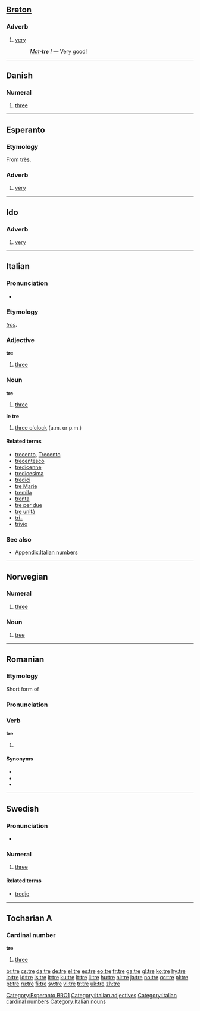 {{see|tré|tree}}

==[[Breton]]==

===Adverb===
{{infl|br|adverb}}

# [[very]]
#: ''[[mat#Breton|Mat]]-'''tre''' !'' — Very good!

----

==Danish==

===Numeral===
{{infl|da|numeral}}

# {{cardinal|lang=da}} [[three]]

----

==Esperanto==

===Etymology===
From {{F.|es}} [[très]].

===Adverb===
{{infl|eo|adverb}}

# [[very]]

[[Category:Esperanto BRO1]]

----

==Ido==

===Adverb===
{{infl|io|adverb}}

# [[very]]

----

==Italian==

===Pronunciation===
* {{IPA|[tre]}}

===Etymology===
{{L.|it}} ''[[tres]]''.

{{cardinalbox|it|2|3|4|due|quattro|ord=terzo}}

===Adjective===
'''tre''' {{m|f|inv}}

# [[three]]

===Noun===
'''tre''' {{m|inv}}

# [[three]]

'''le tre''' {{f|plural}}

# [[three o'clock]] (a.m. or p.m.)

====Related terms====
*[[trecento]], [[Trecento]]
*[[trecentesco]]
*[[tredicenne]]
*[[tredicesima]]
*[[tredici]]
*[[tre Marie]]
*[[tremila]]
*[[trenta]]
*[[tre per due]]
*[[tre unità]]
*[[tri-]]
*[[trivio]]

===See also===
* [[Appendix:Italian numbers]]

[[Category:Italian adjectives]]
[[Category:Italian cardinal numbers]]
[[Category:Italian nouns]]

----

==Norwegian==

===Numeral===
{{infl|no|numeral}}

# {{cardinal|lang=no}} [[three]]

===Noun===
{{no-noun-irreg|n|treet|trær|trærne}}

# [[tree]]

----

==Romanian==

===Etymology===
Short form of {{term|lang=ro|trebuie}}

===Pronunciation===
{{IPA|[tre]|lang=ro}}

===Verb===
'''tre'''

# {{informal|lang=ro}} {{ro-form-verb|3s|pres|trebui}}

====Synonyms====
* {{l|ro|trebe}}
* {{l|ro|trebie}}
* {{l|ro|trebuie}}

----

==Swedish==

===Pronunciation===
* {{audio|Sv-tre.ogg|audio}}

===Numeral===
{{infl|sv|numeral}}

# {{cardinal|lang=sv}} [[three]]

====Related terms====
* [[tredje]]

----

==Tocharian A==

===Cardinal number===
'''tre'''

# {{cardinal|lang=xto}} [[three]]

[[br:tre]]
[[cs:tre]]
[[da:tre]]
[[de:tre]]
[[el:tre]]
[[es:tre]]
[[eo:tre]]
[[fr:tre]]
[[ga:tre]]
[[gl:tre]]
[[ko:tre]]
[[hy:tre]]
[[io:tre]]
[[id:tre]]
[[is:tre]]
[[it:tre]]
[[ku:tre]]
[[lt:tre]]
[[li:tre]]
[[hu:tre]]
[[nl:tre]]
[[ja:tre]]
[[no:tre]]
[[oc:tre]]
[[pl:tre]]
[[pt:tre]]
[[ru:tre]]
[[fi:tre]]
[[sv:tre]]
[[vi:tre]]
[[tr:tre]]
[[uk:tre]]
[[zh:tre]]